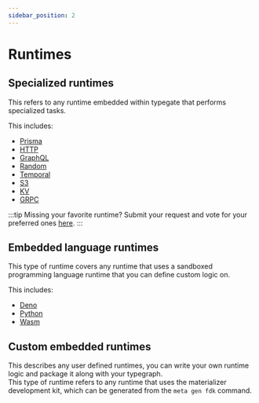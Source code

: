 ```yaml
---
sidebar_position: 2
---
```


# Runtimes

## Specialized runtimes

This refers to any runtime embedded within typegate that performs specialized tasks.

This includes:

- [Prisma](./runtimes/prisma)
- [HTTP](./runtimes/http)
- [GraphQL](./runtimes/graphql)
- [Random](./runtimes/random)
- [Temporal](./runtimes/temporal)
- [S3](./runtimes/s3)
- [KV](./runtimes/kv)
- [GRPC](./runtimes/grpc)

:::tip Missing your favorite runtime?
Submit your request and vote for your preferred ones [here](https://github.com/metatypedev/metatype/discussions/305).
:::

## Embedded language runtimes

This type of runtime covers any runtime that uses a sandboxed programming language runtime that you can define custom logic on.

This includes:

- [Deno](./runtimes/deno)
- [Python](./runtimes/python)
- [Wasm](./runtimes/wasm)

## Custom embedded runtimes

This describes any user defined runtimes, you can write your own runtime logic and package it along with your typegraph.\
This type of runtime refers to any runtime that uses the materializer development kit, which can be generated from the `meta gen fdk` command.
